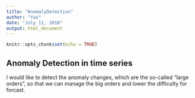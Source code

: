 ```yaml
---
title: "AnomalyDetection"
author: "Yao"
date: "July 11, 2018"
output: html_document
---
```


```r
knitr::opts_chunk$set(echo = TRUE)
```

## Anomaly Detection in time series

I would like to detect the anomaly changes, which are the so-called "large orders", so that we can manage the big orders and lower the difficulty for forcast.